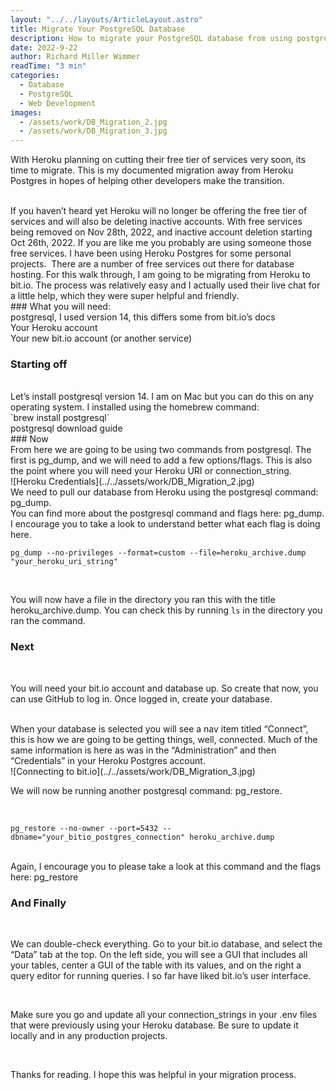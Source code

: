```yaml
---
layout: "../../layouts/ArticleLayout.astro"
title: Migrate Your PostgreSQL Database
description: How to migrate your PostgreSQL database from using postgresql cli.
date: 2022-9-22
author: Richard Miller Wimmer
readTime: "3 min"
categories:
  - Database
  - PostgreSQL
  - Web Development
images:
  - /assets/work/DB_Migration_2.jpg
  - /assets/work/DB_Migration_3.jpg
---
```


With Heroku planning on cutting their free tier of services very soon, its time to migrate. This is my documented migration away from Heroku Postgres in hopes of helping other developers make the transition.

<br />
If you haven’t heard yet Heroku will no longer be offering the free tier of services
and will also be deleting inactive accounts. With free services being removed on
Nov 28th, 2022, and inactive account deletion starting Oct 26th, 2022. If you are
like me you probably are using someone those free services. I have been using Heroku
Postgres for some personal projects.  There are a number of free services out there
for database hosting. For this walk through, I am going to be migrating from Heroku
to bit.io. The process was relatively easy and I actually used their live chat for
a little help, which they were super helpful and friendly.

<br />
### What you will need: 
<br />
postgresql, I used version 14, this differs some from bit.io’s docs
<br />
Your Heroku account
<br />
Your new bit.io account (or another service)

### Starting off

<br />
Let’s install postgresql version 14. I am on Mac but you can do this on any operating
system. I installed using the homebrew command:
<br />
`brew install postgresql`
<br />
postgresql download guide
<br />
### Now
<br />
From here we are going to be using two commands from postgresql. The first is pg_dump,
and we will need to add a few options/flags. This is also the point where you will
need your Heroku URI or connection_string.
<br />
![Heroku Credentials](../../assets/work/DB_Migration_2.jpg)
<br />
We need to pull our database from Heroku using the postgresql command: pg_dump.
<br />
You can find more about the postgresql command and flags here: pg_dump. I encourage
you to take a look to understand better what each flag is doing here.
<br />

`pg_dump --no-privileges --format=custom --file=heroku_archive.dump "your_heroku_uri_string"`

<br />

You will now have a file in the directory you ran this with the title heroku_archive.dump. You can check this by running `ls` in the directory you ran the command.

### Next

<br />

You will need your bit.io account and database up. So create that now, you can use GitHub to log in. Once logged in, create your database.

<br />
When your database is selected you will see a nav item titled “Connect”, this is
how we are going to be getting things, well, connected. Much of the same information
is here as was in the “Administration” and then “Credentials” in your Heroku Postgres
account.
<br />
![Connecting to bit.io](../../assets/work/DB_Migration_3.jpg)
<br />

We will now be running another postgresql command: pg_restore.

<br />

`pg_restore --no-owner --port=5432 --dbname="your_bitio_postgres_connection" heroku_archive.dump`

<br />
Again, I encourage you to please take a look at this command and the flags here:
pg_restore 
<br />

### And Finally

<br />

We can double-check everything. Go to your bit.io database, and select the “Data” tab at the top. On the left side, you will see a GUI that includes all your tables, center a GUI of the table with its values, and on the right a query editor for running queries. I so far have liked bit.io’s user interface.

<br />

Make sure you go and update all your connection_strings in your .env files that were previously using your Heroku database. Be sure to update it locally and in any production projects.

<br />

Thanks for reading. I hope this was helpful in your migration process.
